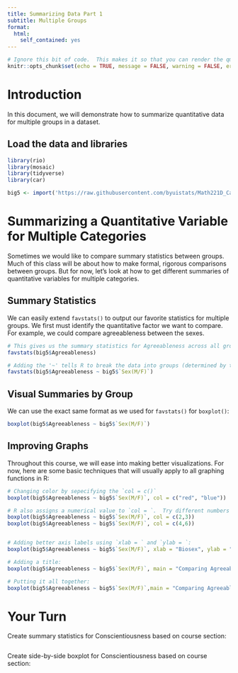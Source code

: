 ```yaml
---
title: Summarizing Data Part 1
subtitle: Multiple Groups
format:
  html:
    self_contained: yes
---
```

```r
# Ignore this bit of code.  This makes it so that you can render the qmd file even when there are errors in your code.
knitr::opts_chunk$set(echo = TRUE, message = FALSE, warning = FALSE, error = TRUE)
```

# Introduction

In this document, we will demonstrate how to summarize quantitative data for multiple groups in a dataset.  

## Load the data and libraries
```r

library(rio)
library(mosaic)
library(tidyverse)
library(car)

big5 <- import('https://raw.githubusercontent.com/byuistats/Math221D_Cannon/master/Data/All_class_combined_personality_data.csv')


```

# Summarizing a Quantitative Variable for Multiple Categories

Sometimes we would like to compare summary statistics between groups.  Much of this class will be about how to make formal, rigorous comparisons between groups. But for now, let's look at how to get different summaries of quantitative variables for multiple categories.

## Summary Statistics

We can easily extend `favstats()` to output our favorite statistics for multiple groups.  We first must identify the quantitative factor we want to compare.  For example, we could compare agreeableness between the sexes.

```r

# This gives us the summary statistics for Agreeableness across all groups
favstats(big5$Agreeableness)

# Adding the '~' tells R to break the data into groups (determined by the right side of the '~') and calculate the means of the variable on the left
favstats(big5$Agreeableness ~ big5$`Sex(M/F)`)


```

## Visual Summaries by Group

We can use the exact same format as we used for `favstats()` for `boxplot()`:

```r

boxplot(big5$Agreeableness ~ big5$`Sex(M/F)`)

```

## Improving Graphs

Throughout this course, we will ease into making better visualizations.  For now, here are some basic techniques that will usually apply to all graphing functions in R:

```r

# Changing color by sepecifying the `col = c()`
boxplot(big5$Agreeableness ~ big5$`Sex(M/F)`, col = c("red", "blue"))

# R also assigns a numerical value to `col = `.  Try different numbers
boxplot(big5$Agreeableness ~ big5$`Sex(M/F)`, col = c(2,3))
boxplot(big5$Agreeableness ~ big5$`Sex(M/F)`, col = c(4,6))


# Adding better axis labels using `xlab = ` and `ylab = `:
boxplot(big5$Agreeableness ~ big5$`Sex(M/F)`, xlab = "Biosex", ylab = "Trait Agreeableness")

# Adding a title:
boxplot(big5$Agreeableness ~ big5$`Sex(M/F)`, main = "Comparing Agreeableness by Biosex")

# Putting it all together:
boxplot(big5$Agreeableness ~ big5$`Sex(M/F)`,main = "Comparing Agreeableness by Biosex", xlab = "Biosex", ylab = "Trait Agreeableness", col = c(3, 4))


```


# Your Turn

Create summary statistics for Conscientiousness based on course section:

```r


```


Create side-by-side boxplot for Conscientiousness based on course section:

```r



```





